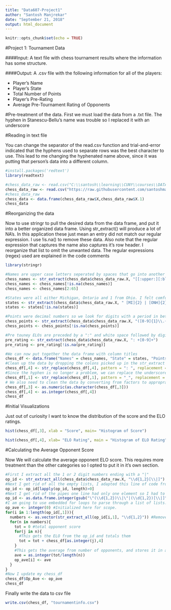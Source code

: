 ---
title: "Data607-Project1"
author: "Santosh Manjrekar"
date: "September 21, 2018"
output: html_document
---

```{r setup, include=FALSE}
knitr::opts_chunk$set(echo = TRUE)
```

#Project 1: Tournament Data

####Input: A text file with chess tournament results where the information has some structure.

####Output: A .csv file with the following information for all of the players:

  + Player's Name
  + Player's State
  + Total Number of Points
  + Player's Pre-Rating
  + Average Pre-Tournament Rating of Opponents

#Pre-treatment of the data.
First we must load the data from a .txt file. The hyphen in Stanescu-Bellu's name was trouble so I replaced it with an underscore 

#Reading in text file

You can change the separator of the read.csv function and trial-and-error indicated that the hyphens used to separate rows was the best character to use. This lead to me changing the hyphenated name above, since it was putting that person's data into a different column.

```{r}
#install.packages('redtext')
library(readtext)
```
```{r}
#chess_data_raw <- read.csv("C:\\santosh\\learning\\CUNY\\courses\\DATA607\\project1\\tournamentinfo.txt", sep = "-")
chess_data_raw <- read.csv("https://raw.githubusercontent.com/santoshmanjrekar/data607/master/tournamentinfo.txt", sep = "-")
#chess_data_raw
chess_data <- data.frame(chess_data_raw$X,chess_data_raw$X.1)
chess_data
```

#Reorganizing the data

Now to use stringr to pull the desired data from the data frame, and put it into a better organized data frame. Using str_extract() will produce a lot of NA's. In this application these just mean an entry did not match our regular expression. I use !is.na() to remove these data. Also note that the regular expression that captures the name also captures it's row header. I reorganize that list to omit the unwanted data. The regular expressions (regex) used are explained in the code comments

```{r}
library(stringr)
```
```{r}
#Names are upper case letters seperated by spaces that go into another upper case letter with a possible underscore.
chess_names <- str_extract(chess_data$chess_data_raw.X, "[[:upper:][:blank:]]{4,}[[:upper:]][_[:upper:]]+")
chess_names <- chess_names[!is.na(chess_names)]
chess_names <- chess_names[2:65]
```

```{r}
#States were all either Michigan, Ontario and 1 from Ohio. I felt comfortable being more specific with these strings since I did not want to accidently match part of a name. The string is sourounded by whitespace which is alo reflected in the regex. 
states <- str_extract(chess_data$chess_data_raw.X, " [MI]{2} | [ONH]{2} ")
states <- states[!is.na(states)]
```

```{r}
#Points were decimal numbers so we look for digits with a period in between.
chess_points <- str_extract(chess_data$chess_data_raw.X, "([0-9]{1}\\.{1}[0-9]{1})")
chess_points <- chess_points[!is.na(chess_points)]
```
```{r}
#Pre touney ELOs are preceded by a ":" and white space followed by digits.
pre_rating <- str_extract(chess_data$chess_data_raw.X, ": +[0-9]+")
pre_rating <- pre_rating[!is.na(pre_rating)]
```

```{r}
#We can now put together the data frame with column titles
chess_df <- data.frame("Names" = chess_names, "State" = states, "Points" = chess_points, "Pre-ELO" = pre_rating)
#Clean up the data by dropping the colons picked up in the str_extract
chess_df[,4] <- str_replace(chess_df[,4], pattern = ": ", replacement = "")
#Since the hyphen is no longer a problem, we can replace the underscore
chess_df[,1] <- str_replace(chess_df[,1], pattern = "_", replacement = "-")
# We also need to clean the data by converting from factors to appropraite data type, numeric for Score and Integer for ELO
chess_df[,3] <- as.numeric(as.character(chess_df[,3]))
chess_df[,4] <- as.integer(chess_df[,4])
chess_df
```

#Initial Visualizations

Just out of curiosity I want to know the distribution of the score and the ELO ratings.
```{r}
hist(chess_df[,3], xlab = "Score", main= "Histogram of Score")
```

```{r}
hist(chess_df[,4], xlab= "ELO Rating", main = "Histogram of ELO Rating")
```


#Calculating the Average Opponent Score

Now We will calculate the average opponent ELO score. This requires more treatment than the other categories so I opted to put it in it's own section.

```{r}
#First I extract all the 1 or 2 digit numbers ending with a "|"
op_id <- str_extract_all(chess_data$chess_data_raw.X, "\\d{1,2}[\\|]")
#Next I get rid of all the empty lists, I adapted this line of code from: https://stackoverflow.com/questions/19023446/remove-empty-elements-from-list-with-character0
op_id <- op_id[lapply(op_id, length)>0]
#Next I get rid of the pipes one line had only one element so I had to make an or statement for that case. Also when I saved op_id as an integer data frame it was set to chacater type instead of factor, which made the following code easier.
op_id <- as.data.frame.integer(gsub("\"(\\d{1,2})\\|\"|(\\d{1,2})[\\|]", "\\1 \\2" ,op_id))
#I am going to use embedded for loops to parse through a list of lists. Once I have the oponent ID, I'll reference chess_df to get thier ELO and add them up and divide by total number of oppenents. 
op_ave <- integer(0) #Initialized here for scope.
for(i in 1:length(op_id[,1])){
  numbers <- as.vector(str_extract_all(op_id[i,1], "\\d{1,2}")) #Removes spaces in the strings.
  for(n in numbers){
    tot = 0 #total opponent score
    for(j in n){
      #This gets the ELO from the op_id and totals them
      tot = tot + chess_df[as.integer(j),4]
    }
    #This gets the average from number of opponents, and stores it in a vector.
    ave = as.integer(tot/length(n))
    op_ave[i] <- ave
  }
}
#Now I update my chess_df
chess_df$Op_Ave <- op_ave
chess_df
```

Finally write the data to csv file

```{r}
write.csv(chess_df, "tournamentinfo.csv")
```


